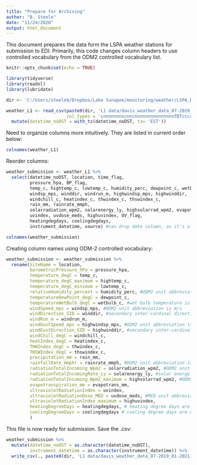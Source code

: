 ```yaml
---
title: "Prepare for Archiving"
author: "B. Steele"
date: "11/24/2020"
output: html_document
---
```


This document prepares the data form the LSPA weather stations for submission to EDI. Primarily, this code changes column headers to use controlled vocabulary from the ODM2 controlled vocabulary list.

```r
knitr::opts_chunk$set(echo = TRUE)

library(tidyverse)
library(readxl)
library(lubridate)

dir <- 'C:/Users/steeleb/Dropbox/Lake Sunapee/monitoring/weather/LSPA_Davis_stations/'

weather_L1 <- read_csv(paste0(dir, 'L1 data/davis_weather_data_07-2019_01-2021_L1_v2021-02-22.csv'),
                       col_types = 'cnnnnnnnncnncnnnnnnnnnnnnnnnTDTcccccc') %>% 
  mutate(datetime_noDST = with_tz(datetime_noDST, tz= 'EST'))
```


Need to organize columns more intuitively. They are listed in current order below:
```r
colnames(weather_L1)
```

Reorder columns:
```r
weather_submission <- weather_L1 %>% 
  select(datetime_noDST, location, time_flag,
         pressure_hpa, BP_flag, 
         temp_c, hightemp_c, lowtemp_c, humidity_perc, dewpoint_c, wetbulb_c, temp_flag,
         windsp_mps, winddir, windrun_m, highwindsp_mps, highwinddir,
         windchill_c, heatindex_c, thwindex_c, thswindex_c, 
         rain_mm, rainrate_mmph,
         solarradiation_wpm2, solarenergy_ly, highsolarrad_wpm2, evapotrans_mm, SR_flag,
         uvindex, uvdose_meds, highuvindex, UV_flag,
         heatingdegdays, coolingdegdays,
         instrument_datetime, source) #can drop date column, as it's a derived value

colnames(weather_submission)
```

Creating column names using ODM-2 controlled vocabulary:

```r
weather_submission <- weather_submission %>% 
  rename(SiteName = location,
         barometricPressure_hPa = pressure_hpa,
         temperature_degC = temp_c,
         temperature_degC_maximum = hightemp_c,
         temperature_degC_minimum = lowtemp_c,
         relativeHumidity_percent = humidity_perc, #ODM2 unit abbreviation is %
         temperatureDewPoint_degC = dewpoint_c,
         temperatureWetBulb_degC = wetbulb_c, #wet bulb temperature is not part of the ODM2 controlled vocabulary
         windSpeed_mps = windsp_mps, #ODM2 unit abbreviation is m/s
         windDirection_SID = winddir, #secondary inter-cardinal direction is not part of the ODM2
         windRun_m = windrun_m,
         windGustSpeed_mps = highwindsp_mps, #ODM2 unit abbreviation is m/s
         windGustDirection_SID = highwinddir, #secondary inter-cardinal direction is not part of the ODM2
         windChill_degC = windchill_c,
         heatIndex_degC = heatindex_c,
         THWIndex_degC = thwindex_c,
         THSWIndex_degC = thswindex_c, 
         precipitation_mm = rain_mm,
         rainfallRate_mmphr = rainrate_mmph, #ODM2 unit abbreviation is mm/hr
         radiationTotalIncoming_Wpm2 = solarradiation_wpm2, #ODM2 unit abbreviation is W/m^2
         radiationTotalIncomingRate_Ly = solarenergy_ly, #solar energy is not part of ODM2 controlled vocabulary, but when reported as a Langley, and knowing it is derived from solar radiation, it is likely the rate of incoming radiation. Also referred to as solar irradiance or solar insolation in some texts. (Neither solar irradiance nor solar insolation are part of the ODM2 controlled vocabulary list.)
         radiationTotalIncoming_Wpm2_maximum = highsolarrad_wpm2, #ODM2 unit abbreviation is W/m^2
         evapotranspiration_mm = evapotrans_mm,
         ultravioletRadiationIndex = uvindex,
         ultravioletRadiationDose_MED = uvdose_meds, #MED unit abbreviation not part of ODM2 controlled vocabulary
         ultravioletRadiationIndex_maximum = highuvindex,
         heatingDegreeDays = heatingdegdays, # heating degree days are not part of the ODM2 controlled vocabulary
         coolingDegreeDays = coolingdegdays # cooling degree days are not part of the ODM2 controlled vocabulary
         )
```

This file is now ready for submission. Save the .csv:
```r
weather_submission %>% 
  mutate(datetime_noDST = as.character(datetime_noDST),
         instrument_datetime = as.character(instrument_datetime)) %>% 
  write_csv(., paste0(dir, 'L1 data/davis_weather_data_07-2019_01-2021_L1ODM2_v2021-02-22.csv'))
```

